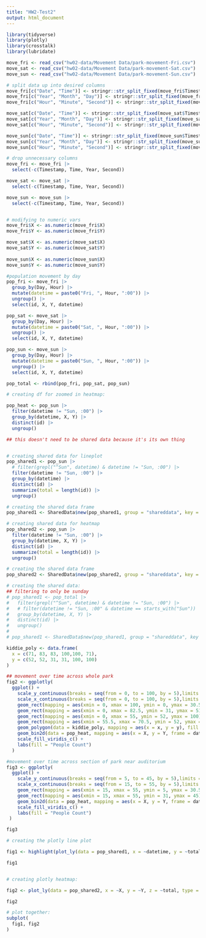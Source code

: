 ```yaml
---
title: "HW2-Test2"
output: html_document
---
```


```r
library(tidyverse)
library(plotly)
library(crosstalk)
library(lubridate)

move_fri <- read_csv("hw02-data/Movement Data/park-movement-Fri.csv")
move_sat <- read_csv("hw02-data/Movement Data/park-movement-Sat.csv")
move_sun <- read_csv("hw02-data/Movement Data/park-movement-Sun.csv")

# split data up into desired columns 
move_fri[c("Date", "Time")] <- stringr::str_split_fixed(move_fri$Timestamp, " ", 2)
move_fri[c("Year", "Month", "Day")] <- stringr::str_split_fixed(move_fri$Date, "-", 3)
move_fri[c("Hour", "Minute", "Second")] <- stringr::str_split_fixed(move_fri$Time, ":", 3)

move_sat[c("Date", "Time")] <- stringr::str_split_fixed(move_sat$Timestamp, " ", 2)
move_sat[c("Year", "Month", "Day")] <- stringr::str_split_fixed(move_sat$Date, "-", 3)
move_sat[c("Hour", "Minute", "Second")] <- stringr::str_split_fixed(move_sat$Time, ":", 3)

move_sun[c("Date", "Time")] <- stringr::str_split_fixed(move_sun$Timestamp, " ", 2)
move_sun[c("Year", "Month", "Day")] <- stringr::str_split_fixed(move_sun$Date, "-", 3)
move_sun[c("Hour", "Minute", "Second")] <- stringr::str_split_fixed(move_sun$Time, ":", 3)

# drop unnecessary columns
move_fri <- move_fri |>
  select(-c(Timestamp, Time, Year, Second))

move_sat <- move_sat |>
  select(-c(Timestamp, Time, Year, Second))

move_sun <- move_sun |> 
  select(-c(Timestamp, Time, Year, Second))


# modifying to numeric vars
move_fri$X <- as.numeric(move_fri$X)
move_fri$Y <- as.numeric(move_fri$Y)

move_sat$X <- as.numeric(move_sat$X)
move_sat$Y <- as.numeric(move_sat$Y)
 
move_sun$X <- as.numeric(move_sun$X)
move_sun$Y <- as.numeric(move_sun$Y) 
```



```r
#population movement by day
pop_fri <- move_fri |>
  group_by(Day, Hour) |>
  mutate(datetime = paste0("Fri, ", Hour, ":00")) |>
  ungroup() |>
  select(id, X, Y, datetime)

pop_sat <- move_sat |>
  group_by(Day, Hour) |>
  mutate(datetime = paste0("Sat, ", Hour, ":00")) |>
  ungroup() |>
  select(id, X, Y, datetime)

pop_sun <- move_sun |>
  group_by(Day, Hour) |> 
  mutate(datetime = paste0("Sun, ", Hour, ":00")) |>
  ungroup() |>
  select(id, X, Y, datetime)

pop_total <- rbind(pop_fri, pop_sat, pop_sun)
```

```r
# creating df for zoomed in heatmap: 

pop_heat <- pop_sun |> 
  filter(datetime != "Sun, :00") |> 
  group_by(datetime, X, Y) |> 
  distinct(id) |> 
  ungroup()

## this doesn't need to be shared data because it's its own thing


# creating shared data for lineplot 
pop_shared1 <- pop_sun |> 
  # filter(grepl("^Sun", datetime) & datetime != "Sun, :00") |> 
  filter(datetime != "Sun, :00") |> 
  group_by(datetime) |> 
  distinct(id) |> 
  summarize(total = length(id)) |> 
  ungroup()

# creating the shared data frame
pop_shared1 <- SharedData$new(pop_shared1, group = "shareddata", key = ~datetime)

# creating shared data for heatmap 
pop_shared2 <- pop_sun |> 
  filter(datetime != "Sun, :00") |> 
  group_by(datetime, X, Y) |> 
  distinct(id) |> 
  summarize(total = length(id)) |> 
  ungroup()

# creating the shared data frame
pop_shared2 <- SharedData$new(pop_shared2, group = "shareddata", key = ~datetime)
```


```r
# creating the shared data: 
## filtering to only be sunday
# pop_shared1 <- pop_total |>
#   filter(grepl("^Sun", datetime) & datetime != "Sun, :00") |>
#   # filter(datetime != "Sun, :00" & datetime == starts_with("Sun")) |>
#   group_by(datetime, X, Y) |>
#   distinct(id) |>
#   ungroup()
# 
# pop_shared1 <- SharedData$new(pop_shared1, group = "shareddata", key = ~datetime)
```



```r
kiddie_poly <- data.frame(
  x = c(71, 83, 83, 100,100, 71),
  y = c(52, 52, 31, 31, 100, 100)
)
```

```r
## movement over time across whole park
fig2 <- ggplotly(
  ggplot() +
    scale_y_continuous(breaks = seq(from = 0, to = 100, by = 5),limits = c(0,100)) +
    scale_x_continuous(breaks = seq(from = 0, to = 100, by = 5),limits = c(0,100)) +
    geom_rect(mapping = aes(xmin = 0, xmax = 100, ymin = 0, ymax = 30.5), fill = "NA", color = "red") +
    geom_rect(mapping = aes(xmin = 0, xmax = 82.5, ymin = 31, ymax = 51.5), fill = "NA", color = "deeppink") +
    geom_rect(mapping = aes(xmin = 0, xmax = 55, ymin = 52, ymax = 100), fill = "NA", color = "blue") +
    geom_rect(mapping = aes(xmin = 55.5, xmax = 70.5, ymin = 52, ymax = 100), fill = "NA", color = "yellow") +
    geom_polygon(data = kiddie_poly, mapping = aes(x = x, y = y), fill = "NA", color = "green") +
    geom_bin2d(data = pop_heat, mapping = aes(x = X, y = Y, frame = datetime)) +
    scale_fill_viridis_c() +
    labs(fill = "People Count")
  )

```



```r
#movement over time across section of park near auditorium
fig3 <- ggplotly(
  ggplot() + 
    scale_y_continuous(breaks = seq(from = 5, to = 45, by = 5),limits = c(5,45)) +
    scale_x_continuous(breaks = seq(from = 15, to = 55, by = 5),limits = c(15,55)) +
    geom_rect(mapping = aes(xmin = 15, xmax = 55, ymin = 5, ymax = 30.5), fill = "NA", color = "red") +
    geom_rect(mapping = aes(xmin = 15, xmax = 55, ymin = 31, ymax = 45), fill = "NA", color = "deeppink") +
    geom_bin2d(data = pop_heat, mapping = aes(x = X, y = Y, frame = datetime), bins = 6) +
    scale_fill_viridis_c() +
    labs(fill = "People Count")
 )

fig3

```


```r
# creating the plotly line plot

fig1 <- highlight(plot_ly(data = pop_shared1, x = ~datetime, y = ~total, type = "scatter", mode = "lines+markers"), on = "plotly_click", color = "red", off = 'plotly_doubleclick')

fig1


# creating plotly heatmap: 

fig2 <- plot_ly(data = pop_shared2, x = ~X, y = ~Y, z = ~total, type = "heatmap", hoverinfo = "x+y+z")

fig2
```

```r
# plot together: 
subplot(
  fig1, fig2
)
```

